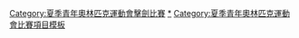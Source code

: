 {{Navbox
|name = 青年奧林匹克運動會擊劍比賽
|title = 青年奧林匹克運動會擊劍比賽
|listclass = hlist
|titlestyle = background:#BFD7FF;
|imageleft = [[File:Fencing pictogram.svg|50px]]
|imageleftstyle = width:60px; <!-- minimize width used by left image cell -->
|imagestyle = width:60px; <!-- same as imageleftstyle to center the list -->
|image = [[File:No image.svg|40px|link=]] <!-- empty right image to center the list -->
|list1 = 
* [[2010年夏季青年奧林匹克運動會劍擊比賽|2010]]
* [[2014年夏季青年奧林匹克運動會擊劍比賽|2014]]
* [[2018年夏季青年奧林匹克運動會擊劍比賽|2018]]
|liststyle = font-size:100%;
|below =
|belowstyle = background:#BFD7FF;
}}<includeonly>[[Category:夏季青年奧林匹克運動會擊劍比賽‎]]</includeonly><noinclude>
[[Category:夏季青年奧林匹克運動會擊劍比賽|*‎]]
[[Category:夏季青年奧林匹克運動會比賽項目模板]]
</noinclude>